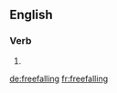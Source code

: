 ==English==

===Verb===
{{head|en}}

# {{present participle of|freefall|lang=en}}

[[de:freefalling]]
[[fr:freefalling]]